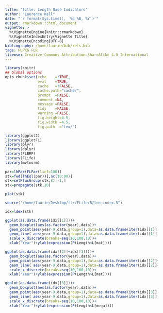 ```yaml
---
title: "title: Length Base Indicators"
author: "Laurence Kell"
date: "`r format(Sys.time(), '%d %B, %Y')`"
output: rmarkdown:::html_document
vignette: >
  %\VignetteEngine{knitr::rmarkdown}
  %\VignetteIndexEntry{Vignette Title}
  %\VignetteEncoding{UTF-8}
bibliography: /home/laurie/bib/refs.bib
tags: FLPKG FLR
license: Creative Commons Attribution-ShareAlike 4.0 International
---
```


```r
library(knitr)
## Global options
opts_chunk$set(echo    =!TRUE,
               eval    =TRUE,
               cache   =!FALSE,
               cache.path="cache/",
               prompt  =FALSE,
               comment =NA,
               message =FALSE,
               tidy    =FALSE,
               warning =FALSE,
               fig.height=4.5,
               fig.width =4.5,
               fig.path  ="tex/")
```

```r
library(ggplot2)
library(ggplotFL)
library(plyr)
library(dplyr)
library(FLBRP)
library(FLife)
library(mvtnorm)
  
par=lhPar(FLPar(linf=100))
stk=fwd(lhEql(par))[,ac(10:90)]
stk=setPlusGroup(stk,8)[-1,]
stk=propagate(stk,10)

plot(stk)
```

```r
source("/home/laurie/Desktop/flr/FLife/R/len-index.R")

idx=ldex(stk)
```

```r
ggplot(as.data.frame(idx[[1]]))+
  geom_boxplot(aes(as.factor(year),data))+
  geom_point(aes(year-9,data,group=1),data=as.data.frame(iter(idx[[1]],1)),col="red")+
  geom_line( aes(year-9,data,group=1),data=as.data.frame(iter(idx[[1]],1)),col="red")+
  scale_x_discrete(breaks=seq(10,100,10))+
  xlab("Year")+ylab(expression(P(Length<L[mat])))
```

```r
ggplot(as.data.frame(idx[[2]]+idx[[3]]))+
  geom_boxplot(aes(as.factor(year),data))+
  geom_point(aes(year-9,data,group=1),data=as.data.frame(iter(idx[[2]]+idx[[3]],1)),col="red")+
  geom_line( aes(year-9,data,group=1),data=as.data.frame(iter(idx[[2]]+idx[[3]],1)),col="red")+
  scale_x_discrete(breaks=seq(10,100,10))+
  xlab("Year")+ylab(expression(P(Length>L[mat])))
```

```r
ggplot(as.data.frame(idx[[3]]))+
  geom_boxplot(aes(as.factor(year),data))+
  geom_point(aes(year-9,data,group=1),data=as.data.frame(iter(idx[[3]],1)),col="red")+
  geom_line( aes(year-9,data,group=1),data=as.data.frame(iter(idx[[3]],1)),col="red")+
  scale_x_discrete(breaks=seq(10,100,10))+
  xlab("Year")+ylab(expression(P(Length<L[mega])))
```